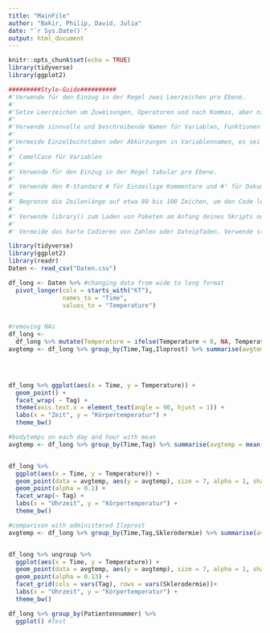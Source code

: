 ```yaml
---
title: "MainFile"
author: "Bakir, Philip, David, Julia"
date: "`r Sys.Date()`"
output: html_document
---
```


```r
knitr::opts_chunk$set(echo = TRUE)
library(tidyverse)
library(ggplot2)
```

```r
#########Style-Guide##########
#'Verwende für den Einzug in der Regel zwei Leerzeichen pro Ebene.
#'
#'Setze Leerzeichen um Zuweisungen, Operatoren und nach Kommas, aber nicht vor.
#'
#'Verwende sinnvolle und beschreibende Namen für Variablen, Funktionen und Objekte.
#'
#'Vermeide Einzelbuchstaben oder Abkürzungen in Variablennamen, es sei denn, sie sind allgemein verständlich.
#'
#' CamelCase für Variablen 
#' 
#' Verwende für den Einzug in der Regel tabular pro Ebene.
#' 
#' Verwende den R-Standard # für Einzeilige Kommentare und #' für Dokumentationskommentare.
#' 
#' Begrenze die Zeilenlänge auf etwa 80 bis 100 Zeichen, um den Code lesbar zu halten. Verwende Zeilenumbrüche, um lange Zeilen aufzuteilen.
#' 
#' Verwende library() zum Laden von Paketen am Anfang deines Skripts oder deiner Funktion.
#' 
#' Vermeide das harte Codieren von Zahlen oder Dateipfaden. Verwende stattdessen Variablen oder Konstanten.
```

```r
library(tidyverse)
library(ggplot2)
library(readr)
Daten <- read_csv("Daten.csv")

df_long <- Daten %>% #changing data from wide to long format
  pivot_longer(cols = starts_with("KT"),
               names_to = "Time",
               values_to = "Temperature")


#removing NAs
df_long <-
  df_long %>% mutate(Temperature = ifelse(Temperature < 0, NA, Temperature))  %>% mutate(Time = as.numeric(gsub("KT", "", Time))) 
avgtemp <- df_long %>% group_by(Time,Tag,Iloprost) %>% summarise(avgtemp = mean(Temperature, na.rm = TRUE))



 
df_long %>% ggplot(aes(x = Time, y = Temperature)) +
  geom_point() +
  facet_wrap( ~ Tag) +
  theme(axis.text.x = element_text(angle = 90, hjust = 1)) +
  labs(x = "Zeit", y = "Körpertemperatur") +
  theme_bw() 
```
```r
#bodytemps on each day and hour with mean
avgtemp <- df_long %>% group_by(Time,Tag) %>% summarise(avgtemp = mean(Temperature, na.rm = TRUE))


df_long %>% 
  ggplot(aes(x = Time, y = Temperature)) +
  geom_point(data = avgtemp, aes(y = avgtemp), size = 7, alpha = 1, shape = "-") +
  geom_point(alpha = 0.1) +
  facet_wrap(~ Tag) +
  labs(x = "Uhrzeit", y = "Körpertemperatur") +
  theme_bw()

```

```r
#comparison with administered Iloprost
avgtemp <- df_long %>% group_by(Time,Tag,Sklerodermie) %>% summarise(avgtemp = mean(Temperature, na.rm = TRUE))


df_long %>% ungroup %>%
  ggplot(aes(x = Time, y = Temperature)) +
  geom_point(data = avgtemp, aes(y = avgtemp), size = 7, alpha = 1, shape = "-") +
  geom_point(alpha = 0.13) +
  facet_grid(cols = vars(Tag), rows = vars(Sklerodermie))+
  labs(x = "Uhrzeit", y = "Körpertemperatur") +
  theme_bw()

```


```r
df_long %>% group_by(Patientennummer) %>% 
  ggplot() #Test
```


